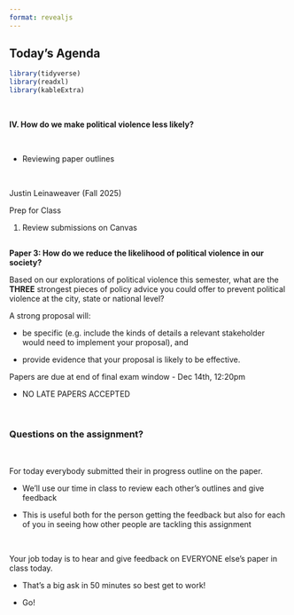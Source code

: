 ```yaml
---
format: revealjs
---
```


## Today's Agenda {background-image="Images/00-Leviathan_Cover_55.png" .center}

```r
library(tidyverse)
library(readxl)
library(kableExtra)
```

<br>

**IV. How do we make political violence less likely?**

<br>

- Reviewing paper outlines

<br>

::: r-stack
Justin Leinaweaver (Fall 2025)
:::

::: notes

Prep for Class

1. Review submissions on Canvas

:::



## {background-image="Images/00-Leviathan_Cover_55.png" .center}

**Paper 3: How do we reduce the likelihood of political violence in our society?**

Based on our explorations of political violence this semester, what are the **THREE** strongest pieces of policy advice you could offer to prevent political violence at the city, state or national level? 

A strong proposal will:

- be specific (e.g. include the kinds of details a relevant stakeholder would need to implement your proposal), and

- provide evidence that your proposal is likely to be effective.

::: notes

Papers are due at end of final exam window
- Dec 14th, 12:20pm

- NO LATE PAPERS ACCEPTED

<br>

### Questions on the assignment?

<br>

For today everybody submitted their in progress outline on the paper.

- We'll use our time in class to review each other's outlines and give feedback

- This is useful both for the person getting the feedback but also for each of you in seeing how other people are tackling this assignment

<br>

Your job today is to hear and give feedback on EVERYONE else's paper in class today.

- That's a big ask in 50 minutes so best get to work!

- Go!

:::